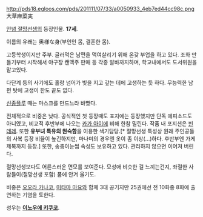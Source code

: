 http://pds18.egloos.com/pds/201111/07/33/a0050933_4eb7ed44cc98c.png
大草麻菜実 

[[안녕 절망선생]]의 등장인물.
'''17세'''.

이름의 유래는 奥様な身(부인인 몸, 결혼한 몸).

고등학생이지만 주부. 글러먹은 남편을 먹여살리기 위해 온갖 부업을 하고 있다. 조화 만들기부터 시작해서 야구장 캔맥주 판매 등 각종 알바까지하며, 학교내에서도 도서위원을 맡고있다.

다단계 등의 사기에도 홀랑 넘어가 빚을 지고 갚는 데에 고생하는 듯 하다.
무능력한 남편 탓에 고생이 한도 끝도 없다.

[[신종플루]] 때는 마스크를 만드느라 바빴다.

전체적으로 비중은 낮다. 공식적인 첫 등장때도 표지에는 등장했지만 단독 에피소드도 아니였고, 비교적 후반부에 나오는 [[카가 아이]]에 비해 한참 밀린다. 작품 내 포지션은 [[빈데레]]. 또한 '''유부녀 특유의 원숙함'''을 이용한 색기담당.[* 절망선생 특성상 원래 주인공들의 사복 등장 비율이 높긴하지만, 마나미의 경우엔 옷이 좀 이상(...)하다. 후반부엔 가게 제복까지 등장.] 또한, 송충이눈썹 속성도 보유하고 있다. 관리하지 않으면 이어져 버린다.

절망선생보다도 어른스러운 면모를 보여준다. 모성애 비슷한 걸 느끼는건지, 좌절한 사람들이(절망선생 포함) 품에 안겨 울기도.

비중은 [[오오라 카나코]], [[미타마 마요]]와 함께 3대 공기지만 25권에선 전 10화중 8화에 출연하는 기염을 토한다.

성우는 '''[[이노우에 키쿠코]]'''.
